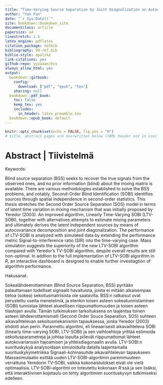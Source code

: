 ```yaml
---
title: "Time-Varying Source Separation by Joint Diagnolization on Autocovariances"
author: "Yan Pan"
date: "`r Sys.Date()`"
site: bookdown::bookdown_site
documentclass: article
papersize: a4
linestretch: 1.5
latex_engine: pdflatex
citation_package: natbib
bibliography: 99-ref.bib
biblio-style: apalike
link-citations: yes
github-repo: yyyaaan/bss
always_allow_html: yes
output:
  bookdown::gitbook:
    config:
      download: ["pdf", "epub", "tex"]
    sharing: null
  bookdown::pdf_book:
    toc: false
    keep_tex: yes
    includes:
      in_header: latex_preamble.tex
  bookdown::epub_book: default
---
```


```r
knitr::opts_chunk$set(echo = FALSE, fig.pos = "H")
# title, abstract pages are overwritten below (YAML header not in use)
```

# Abstract | Tiivistelmä {-}

```{=latex} 
\clearpage
{\setstretch{1}
UNIVERSITY OF JYVÄSKYLÄN, Faculty of Mathematics and Science\\Department of Mathematics and Statistics\\Statistics}

\begin{table}[H]
\begin{tabular}{ll}
\hline
Yan Pan: & Time-Varying Source Separation by Joint Diagnolization on Autocovariances \\
MSc thesis: & p., 1 appendices ( p.) \\
Supervisor: & Senior lecturer Sara Taskinen \\
Inspectors: & \\
November 2019  \\ \hline
\end{tabular}
\end{table}
```

Keywords: 

Blind source separation (BSS) seeks to recover the true signals from the observed ones, and no prior information (blind) about the mixing matrix is available. There are various methodologies established to solve the BSS problems, and notably, Second-Order Blind Identification (SOBI) identifies sources through spatial independence in second-order statistics. This thesis stretches the Second Order Source Separation (SOS) model in terms of latent time variation in mixing mechanism that was initially proposed by Yeredor (2003). An improved algorithm, Linearly Time-Varying SOBI (LTV-SOBI), together with alternatives attempts to estimate mixing parameters and ultimately derives the latent independent sources by means of autocovariance decomposition and joint diagonalization. The performance of LTV-SOBI is analyzed with simulated data by extending the performance metric Signal-to-interference ratio (SIR) into the time-varying case. Mass simulation suggests the superiority of the new LTV-SOBI algorithm compared with Yeredor's TV-SOBI algorithm, despite overall results are still non-optimal. In addtion to the full implementation of LTV-SOBI algorithm in _R_, an interactive dashboard is designed to enable further investiagtion of algorithm performance.

```{=latex} 
\clearpage
{\setstretch{1}
JYVÄSKYLÄN YLIOPISTO, Matemaattis-luonnontieteellinen tiedekunta\\Matematiikan ja tilastotieteen laitos\\Tilastotiede}

\begin{table}[H]
\begin{tabular}{ll}
\hline
Yan Pan: & Time-Varying Source Separation by Joint Diagnolization on Autocovariances \\
Pro-gradu -tutkielma: &  s., 1 liitettä ( s.) \\
Työn ohjaaja: & Yliopiston lehtori Sara Taskinen \\
Tarkastajat: & \\
Marraskuu 2019  \\ \hline
\end{tabular}
\end{table}

```

Hakusanat: 

Sokealähdeerottaminen (Blind Source Separation, BSS) pyritään palauttamaan todelliset signaalit havaituista, joista ei mitään aikaisempaa tietoa (sokea) sekoitusmatriisista ole saatavilla. BSS:n ratkaisut ovat perustettu useita menetelmiä, ja etenkin toisen asteen sokeatunnistaminen (SOBI) tunnistaa lähteet alueellisen riippumattomuuden ja toisen asteen tilastojen avulla. Tämän tutkimuksen tarkoituksena on laajentaa toinen asteen lähdeerottamismalli (Second Order Souce Separation, SOS) suhteen aikavaihtelevan sekoitusmekanismin tapauksessa, jonka Yeredor (2003) ehdotti alun perin. Parannettu algoritmi, eli lineaarisesti aikavaihteleva SOBI (linearly time-varying SOBI, LTV-SOBI) ja sen vaihtoehtoja yrittää estimoida sekoitusparametreja ja johtaa lopulta piilevät riippumattomat lähteet autokovarianssin hajoamisen ja yhteisdiagonaalin avulla. LTV-SOBI:n suorituskykyä analysoidaan simuloidulla datalla laajentamalla suorituskykymetriikka Signaali-kohinasuhde aikavaihtelevan tapaukseen. Massasimulaatio esittää uuden LTV-SOBI-algoritmin paremmuuteen verrattuna Yeredorin TV-SOBI, vaikka kokonaistulokset eivät ole vielä optimaalisia. LTV-SOBI-algoritmi on toteutettu kokonaan _R_:ssä ja sen lisäksi, että interaktiivinen kojetaulu on tehty algoritmien suorituskyvyn tutkimiseksi edelleen.

```{=latex}
\setcounter{page}{1}
\tableofcontents
```